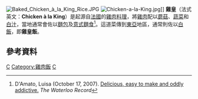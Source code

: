 [[File:Baked_Chicken_à_la_King_Rice.JPG|thumb]]
[[File:Chicken-a-la-King.jpg|thumb]]]]
'''雞皇'''（法式英文：'''Chicken à la King'''）是起源自[[法國|法國]]的[[雞肉|雞肉]][[料理|料理]]，將[[雞肉|雞肉]]配以[[蘑菇|蘑菇]]、[[蔬菜|蔬菜]]和[[白汁|白汁]]，當地通常會佐以[[麵包|麵包]]及[[意式麵食|意式麵食]]<ref name=damato2007">D'Amato, Luisa (October 17, 2007). [http://news.therecord.com/article/257209 Delicious, easy to make and oddly addictive.] {{Wayback|url=http://news.therecord.com/article/257209 |date=20101203151449 }} ''The Waterloo Record''</ref>。這道菜傳到[[東亞|東亞]]地區，通常則佐以[[白飯|白飯]]，即'''雞皇飯'''。

==參考資料==
<references/>

{{food-stub}}

[[Category:法國食品|C]]
[[Category:雞肉飯|Category:雞肉飯]]
[[Category:鸡肉制品与鸡肉菜肴|C]]